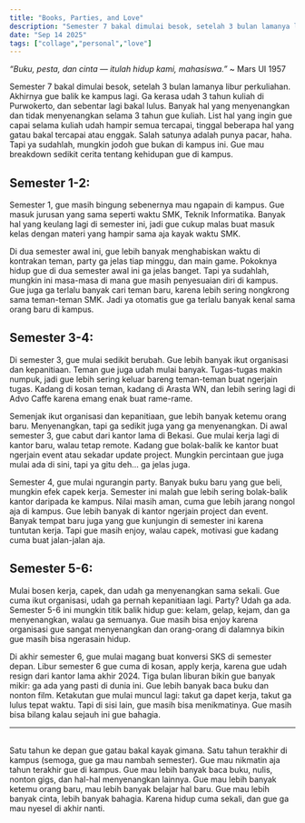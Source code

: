 ```yaml
---
title: "Books, Parties, and Love"
description: "Semester 7 bakal dimulai besok, setelah 3 bulan lamanya libur perkuliahan. Akhirnya gue balik ke kampus lagi. Ga kerasa udah 3 tahun kuliah di Purwokerto, dan sebentar lagi bakal lulus. Banyak hal yang menyenangkan dan tidak menyenangkan selama 3 tahun gue kuliah. List hal yang ingin gue capai selama kuliah udah hampir semua tercapai, tinggal beberapa hal yang gatau bakal tercapai atau enggak. Salah satunya adalah punya pacar, haha. Tapi ya sudahlah, mungkin jodoh gue bukan di kampus ini. Gue mau breakdown sedikit cerita tentang kehidupan gue di kampus."
date: "Sep 14 2025"
tags: ["collage","personal","love"]
---
```

*“Buku, pesta, dan cinta — itulah hidup kami, mahasiswa.”* ~ Mars UI 1957

Semester 7 bakal dimulai besok, setelah 3 bulan lamanya libur perkuliahan. Akhirnya gue balik ke kampus lagi. Ga kerasa udah 3 tahun kuliah di Purwokerto, dan sebentar lagi bakal lulus. Banyak hal yang menyenangkan dan tidak menyenangkan selama 3 tahun gue kuliah. List hal yang ingin gue capai selama kuliah udah hampir semua tercapai, tinggal beberapa hal yang gatau bakal tercapai atau enggak. Salah satunya adalah punya pacar, haha. Tapi ya sudahlah, mungkin jodoh gue bukan di kampus ini. Gue mau breakdown sedikit cerita tentang kehidupan gue di kampus.

## Semester 1-2:
Semester 1, gue masih bingung sebenernya mau ngapain di kampus. Gue masuk jurusan yang sama seperti waktu SMK, Teknik Informatika. Banyak hal yang keulang lagi di semester ini, jadi gue cukup malas buat masuk kelas dengan materi yang hampir sama aja kayak waktu SMK.

Di dua semester awal ini, gue lebih banyak menghabiskan waktu di kontrakan teman, party ga jelas tiap minggu, dan main game. Pokoknya hidup gue di dua semester awal ini ga jelas banget. Tapi ya sudahlah, mungkin ini masa-masa di mana gue masih penyesuaian diri di kampus. Gue juga ga terlalu banyak cari teman baru, karena lebih sering nongkrong sama teman-teman SMK. Jadi ya otomatis gue ga terlalu banyak kenal sama orang baru di kampus.

## Semester 3-4:
Di semester 3, gue mulai sedikit berubah. Gue lebih banyak ikut organisasi dan kepanitiaan. Teman gue juga udah mulai banyak. Tugas-tugas makin numpuk, jadi gue lebih sering keluar bareng teman-teman buat ngerjain tugas. Kadang di kosan teman, kadang di Arasta WN, dan lebih sering lagi di Advo Caffe karena emang enak buat rame-rame.

Semenjak ikut organisasi dan kepanitiaan, gue lebih banyak ketemu orang baru. Menyenangkan, tapi ga sedikit juga yang ga menyenangkan. Di awal semester 3, gue cabut dari kantor lama di Bekasi. Gue mulai kerja lagi di kantor baru, walau tetap remote. Kadang gue bolak-balik ke kantor buat ngerjain event atau sekadar update project. Mungkin percintaan gue juga mulai ada di sini, tapi ya gitu deh… ga jelas juga.

Semester 4, gue mulai ngurangin party. Banyak buku baru yang gue beli, mungkin efek capek kerja. Semester ini malah gue lebih sering bolak-balik kantor daripada ke kampus. Nilai masih aman, cuma gue lebih jarang nongol aja di kampus. Gue lebih banyak di kantor ngerjain project dan event. Banyak tempat baru juga yang gue kunjungin di semester ini karena tuntutan kerja. Tapi gue masih enjoy, walau capek, motivasi gue kadang cuma buat jalan-jalan aja.

## Semester 5-6:
Mulai bosen kerja, capek, dan udah ga menyenangkan sama sekali. Gue cuma ikut organisasi, udah ga pernah kepanitiaan lagi. Party? Udah ga ada. Semester 5-6 ini mungkin titik balik hidup gue: kelam, gelap, kejam, dan ga menyenangkan, walau ga semuanya. Gue masih bisa enjoy karena organisasi gue sangat menyenangkan dan orang-orang di dalamnya bikin gue masih bisa ngerasain hidup.

Di akhir semester 6, gue mulai magang buat konversi SKS di semester depan. Libur semester 6 gue cuma di kosan, apply kerja, karena gue udah resign dari kantor lama akhir 2024. Tiga bulan liburan bikin gue banyak mikir: ga ada yang pasti di dunia ini. Gue lebih banyak baca buku dan nonton film. Ketakutan gue mulai muncul lagi: takut ga dapet kerja, takut ga lulus tepat waktu. Tapi di sisi lain, gue masih bisa menikmatinya. Gue masih bisa bilang kalau sejauh ini gue bahagia.

---
<br/>
Satu tahun ke depan gue gatau bakal kayak gimana. Satu tahun terakhir di kampus (semoga, gue ga mau nambah semester). Gue mau nikmatin aja tahun terakhir gue di kampus. Gue mau lebih banyak baca buku, nulis, nonton gigs, dan hal-hal menyenangkan lainnya. Gue mau lebih banyak ketemu orang baru, mau lebih banyak belajar hal baru. Gue mau lebih banyak cinta, lebih banyak bahagia. Karena hidup cuma sekali, dan gue ga mau nyesel di akhir nanti.
